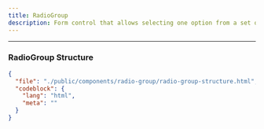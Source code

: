 ```yaml
---
title: RadioGroup
description: Form control that allows selecting one option from a set of mutually exclusive choices.
---
```


<ComponentPreview name="radio-group" />

---

### RadioGroup Structure

```json doc-gen:file
{
  "file": "./public/components/radio-group/radio-group-structure.html",
  "codeblock": {
    "lang": "html",
    "meta": ""
  }
}
```


